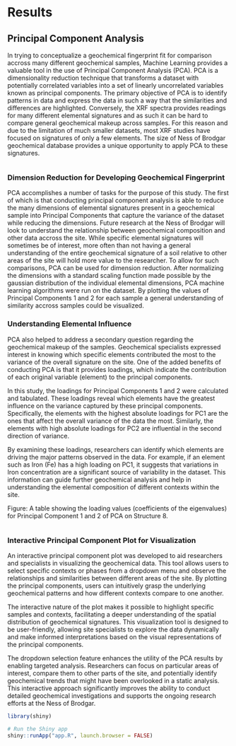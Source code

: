 # Results
## Principal Component Analysis
In trying to conceptualize a geochemical fingerprint fit for comparison accross many different geochemical samples, Machine Learning provides a valuable tool in the use of Principal Component Analysis (PCA). PCA is a dimensionality reduction technique that transforms a dataset with potentially correlated variables into a set of linearly uncorrelated variables known as principal components. The primary objective of PCA is to identify patterns in data and express the data in such a way that the similarities and differences are highlighted. Conversely, the XRF spectra provides readings for many different elemental signatures and as such it can be hard to compare general geochemical makeup across samples. For this reason and due to the limitation of much smaller datasets, most XRF studies have focused on signatures of only a few elements. The size of Ness of Brodgar geochemical database provides a unique opportunity to apply PCA to these signatures.

```r

```


### Dimension Reduction for Developing Geochemical Fingerprint
PCA accomplishes a number of tasks for the purpose of this study. The first of which is that conducting principal component analysis is able to reduce the many dimensions of elemental signatures present in a geochemical sample into Principal Components that capture the variance of the dataset while reducing the dimensions. Future research at the Ness of Brodgar will look to understand the relationship between geochemical composition and other data accross the site. While specific elemental signatures will sometimes be of interest, more often than not having a general understanding of the entire geochemical signature of a soil relative to other areas of the site will hold more value to the researcher. To allow for such comparisons, PCA can be used for dimension reduction. After normalizing the dimensions with a standard scaling function made possible by the gaussian distribution of the individual elemental dimensions, PCA machine learning algorithms were run on the dataset. By plotting the values of Principal Components 1 and 2 for each sample a general understanding of similarity accross samples could be visualized.

### Understanding Elemental Influence
PCA also helped to address a secondary question regarding the geochemical makeup of the samples. Geochemical specialists expressed interest in knowing which specific elements contributed the most to the variance of the overall signature on the site. One of the added benefits of conducting PCA is that it provides loadings, which indicate the contribution of each original variable (element) to the principal components.

In this study, the loadings for Principal Components 1 and 2 were calculated and tabulated. These loadings reveal which elements have the greatest influence on the variance captured by these principal components. Specifically, the elements with the highest absolute loadings for PC1 are the ones that affect the overall variance of the data the most. Similarly, the elements with high absolute loadings for PC2 are influential in the second direction of variance.

By examining these loadings, researchers can identify which elements are driving the major patterns observed in the data. For example, if an element such as Iron (Fe) has a high loading on PC1, it suggests that variations in Iron concentration are a significant source of variability in the dataset. This information can guide further geochemical analysis and help in understanding the elemental composition of different contexts within the site.


Figure: A table showing the loading values (coefficients of the eigenvalues) for Principal Component 1 and 2 of PCA on Structure 8.
```r

```


### Interactive Principal Component Plot for Visualization
An interactive principal component plot was developed to aid researchers and specialists in visualizing the geochemical data. This tool allows users to select specific contexts or phases from a dropdown menu and observe the relationships and similarities between different areas of the site. By plotting the principal components, users can intuitively grasp the underlying geochemical patterns and how different contexts compare to one another.

The interactive nature of the plot makes it possible to highlight specific samples and contexts, facilitating a deeper understanding of the spatial distribution of geochemical signatures. This visualization tool is designed to be user-friendly, allowing site specialists to explore the data dynamically and make informed interpretations based on the visual representations of the principal components.

The dropdown selection feature enhances the utility of the PCA results by enabling targeted analysis. Researchers can focus on particular areas of interest, compare them to other parts of the site, and potentially identify geochemical trends that might have been overlooked in a static analysis. This interactive approach significantly improves the ability to conduct detailed geochemical investigations and supports the ongoing research efforts at the Ness of Brodgar.

```r
library(shiny)

# Run the Shiny app
shiny::runApp("app.R", launch.browser = FALSE)
```
